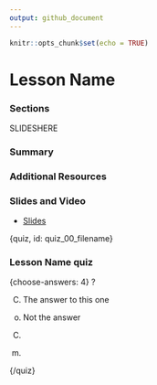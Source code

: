 ```yaml
---
output: github_document
---
```


```r
knitr::opts_chunk$set(echo = TRUE)
```

# Lesson Name

<!-- Google Slide ID -->
<!-- SLIDEID -->

<!-- Include a slide PNG with Page_ID from this Slide Deck: -->
<!-- ![](https://docs.google.com/presentation/d/SLIDEID/export/png?id=SLIDEID&pageid=PAGE_ID) -->
<!-- or use  `didactr::gs_slide_df("SLIDEID")$png_markdown` -->


### Sections

SLIDESHERE

### Summary

### Additional Resources

### Slides and Video

<!-- ![Lesson Name](YouTube Link) -->

* [Slides](Link to Slides)


{quiz, id: quiz_00_filename}

### Lesson Name quiz

{choose-answers: 4}
? 

C) The answer to this one
o) Not the answer

C) 
m)

{/quiz}


